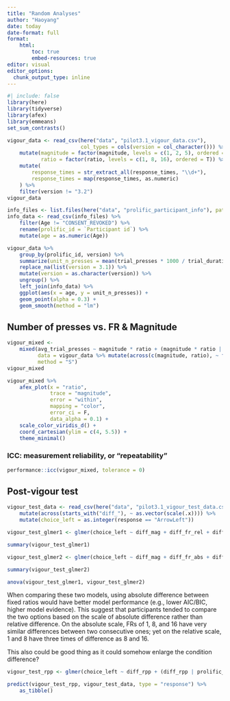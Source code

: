 ```yaml
---
title: "Random Analyses"
author: "Haoyang"
date: today
date-format: full
format: 
    html:
        toc: true
        embed-resources: true
editor: visual
editor_options: 
  chunk_output_type: inline
---
```


```r
#| include: false
library(here)
library(tidyverse)
library(afex)
library(emmeans)
set_sum_contrasts()

vigour_data <- read_csv(here("data", "pilot3.1_vigour_data.csv"),
                        col_types = cols(version = col_character())) %>% 
    mutate(magnitude = factor(magnitude, levels = c(1, 2, 5), ordered = T),
           ratio = factor(ratio, levels = c(1, 8, 16), ordered = T)) %>%
    mutate(
        response_times = str_extract_all(response_times, "\\d+"),
        response_times = map(response_times, as.numeric)
    ) %>% 
    filter(version != "3.2")
vigour_data 

```

```r
info_files <- list.files(here("data", "prolific_participant_info"), pattern = ".*\\.csv", full.names = T)
info_data <- read_csv(info_files) %>% 
    filter(Age != "CONSENT_REVOKED") %>% 
    rename(prolific_id = `Participant id`) %>% 
    mutate(age = as.numeric(Age))
```

```r
vigour_data %>% 
    group_by(prolific_id, version) %>% 
    summarize(unit_n_presses = mean(trial_presses * 1000 / trial_duration)) %>%
    replace_na(list(version = 3.1)) %>% 
    mutate(version = as.character(version)) %>% 
    ungroup() %>% 
    left_join(info_data) %>% 
    ggplot(aes(x = age, y = unit_n_presses)) +
    geom_point(alpha = 0.3) +
    geom_smooth(method = "lm")

```

## Number of presses vs. FR & Magnitude

```r
vigour_mixed <- 
    mixed(avg_trial_presses ~ magnitude * ratio + (magnitude * ratio | prolific_id),
          data = vigour_data %>% mutate(across(c(magnitude, ratio), ~ factor(., ordered = F))) %>% mutate(avg_trial_presses = trial_presses * 1000 / trial_duration),
          method = "S") 
vigour_mixed

vigour_mixed %>% 
    afex_plot(x = "ratio",
              trace = "magnitude",
              error = "within",
              mapping = "color",
              error_ci = F, 
              data_alpha = 0.1) +
    scale_color_viridis_d() +
    coord_cartesian(ylim = c(4, 5.5)) +
    theme_minimal()
```

### ICC: measurement reliability, or "repeatability"

```r
performance::icc(vigour_mixed, tolerance = 0)

```

## Post-vigour test

```r
vigour_test_data <- read_csv(here("data", "pilot3.1_vigour_test_data.csv")) %>% 
    mutate(across(starts_with("diff_"), ~ as.vector(scale(.x)))) %>% 
    mutate(choice_left = as.integer(response == "ArrowLeft"))

vigour_test_glmer1 <- glmer(choice_left ~ diff_mag + diff_fr_rel + diff_rpp + (diff_mag + diff_fr_rel + diff_rpp | prolific_id), data = vigour_test_data, family = binomial(), control = glmerControl(optimizer = "bobyqa"))

summary(vigour_test_glmer1)

vigour_test_glmer2 <- glmer(choice_left ~ diff_mag + diff_fr_abs + diff_rpp + (diff_mag + diff_fr_abs + diff_rpp | prolific_id), data = vigour_test_data, family = binomial(), control = glmerControl(optimizer = "bobyqa"))

summary(vigour_test_glmer2)

```

```r
anova(vigour_test_glmer1, vigour_test_glmer2)
```

When comparing these two models, using absolute difference between fixed ratios would have better model performance (e.g., lower AIC/BIC, higher model evidence). This suggest that participants tended to compare the two options based on the scale of absolute difference rather than relative difference. On the absolute scale, FRs of 1, 8, and 16 have very similar differences between two consecutive ones; yet on the relative scale, 1 and 8 have three times of difference as 8 and 16.

This also could be good thing as it could somehow enlarge the condition difference?

```r
vigour_test_rpp <- glmer(choice_left ~ diff_rpp + (diff_rpp | prolific_id), data = vigour_test_data, family = binomial(), control = glmerControl(optimizer = "bobyqa"))

predict(vigour_test_rpp, vigour_test_data, type = "response") %>% 
    as_tibble()
```
